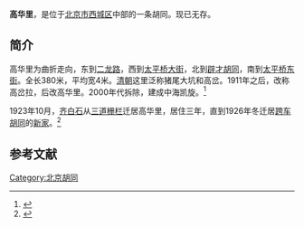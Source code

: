 '''高华里'''，是位于[[北京市|北京市]][[西城区|西城区]]中部的一条胡同。现已无存。

==简介==
高华里为曲折走向，东到[[二龙路|二龙路]]，西到[[太平桥大街|太平桥大街]]，北到[[辟才胡同|辟才胡同]]，南到[[太平桥东街|太平桥东街]]。全长380米，平均宽4米。[[清朝|清朝]]这里泛称猪尾大坑和高岔。1911年之后，改称高岔拉，后改高华里。2000年代拆除，建成中海凯旋。<ref>{{Cite web |url=http://www.bjdclib.com/subdb/laneculture/lane/200907/t20090702_3925.html |title=小口袋胡同，东华流韵，2009-07-02 |access-date=2015-03-08 |archive-date=2016-03-05 |archive-url=https://web.archive.org/web/20160305072751/http://www.bjdclib.com/subdb/laneculture/lane/200907/t20090702_3925.html |dead-url=no }}</ref>

1923年10月，[[齐白石|齐白石]]从[[三道栅栏胡同|三道栅栏]]迁居高华里，居住三年，直到1926年冬迁居[[跨车胡同|跨车胡同]]的[[齐白石故居_(北京)|新家]]。<ref>{{Cite web |url=http://www.bjdclib.com/dclib/subjectdb/dhly/newsphoto/201004/t20100407_32043.html |title=北漂　齐白石在京城的租房行迹，东华流韵，2010-04-07 |access-date=2015-03-08 |archive-date=2016-03-04 |archive-url=https://web.archive.org/web/20160304130436/http://www.bjdclib.com/dclib/subjectdb/dhly/newsphoto/201004/t20100407_32043.html |dead-url=no }}</ref>

==参考文献==
{{reflist}}

[[Category:北京胡同|Category:北京胡同]]